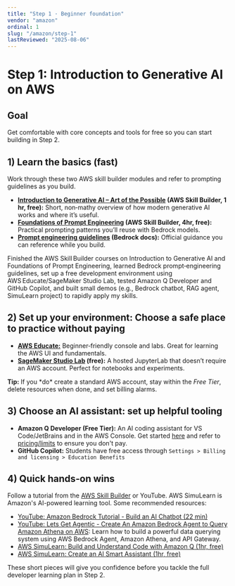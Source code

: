 ```yaml
---
title: "Step 1 · Beginner foundation"
vendor: "amazon"
ordinal: 1
slug: "/amazon/step-1"
lastReviewed: "2025-08-06"
---
```


# Step 1: Introduction to Generative AI on AWS

## Goal
Get comfortable with core concepts and tools for free so you can start building in Step 2.

## 1) Learn the basics (fast)
Work through these two AWS skill builder modules and refer to prompting guidelines as you build.
* **[Introduction to Generative AI – Art of the Possible](https://explore.skillbuilder.aws/learn/courses/17176/introduction-to-generative-ai-art-of-the-possible) (AWS Skill Builder, 1 hr, free):** Short, non‑mathy overview of how modern generative AI works and where it’s useful.  
* **[Foundations of Prompt Engineering](https://explore.skillbuilder.aws/learn/courses/17763/foundations-of-prompt-engineering) (AWS Skill Builder, 4hr, free):** Practical prompting patterns you’ll reuse with Bedrock models.  
* **[Prompt engineering guidelines](https://docs.aws.amazon.com/bedrock/latest/userguide/prompt-engineering-guidelines.html) (Bedrock docs):** Official guidance you can reference while you build.  

<ResumeTip title="Resumé Item: Completed AWS foundation modules and fast‑prototyped generative AI apps." variant="success">
Finished the AWS Skill Builder courses on Introduction to Generative AI and Foundations of Prompt Engineering, learned Bedrock prompt‑engineering guidelines, set up a free development environment using AWS Educate/SageMaker Studio Lab, tested Amazon Q Developer and GitHub Copilot, and built small demos (e.g., Bedrock chatbot, RAG agent, SimuLearn project) to rapidly apply my skills.
</ResumeTip>

## 2) Set up your environment: Choose a safe place to practice without paying
* **[AWS Educate:](https://aws.amazon.com/education/awseducate/)** Beginner‑friendly console and labs. Great for learning the AWS UI and fundamentals.  
* **[SageMaker Studio Lab](https://studiolab.sagemaker.aws/faq) (free):** A hosted JupyterLab that doesn’t require an AWS account. Perfect for notebooks and experiments.  

<div className="bg-blue-50 rounded-lg p-6 mt-2">
<strong>Tip:</strong> If you *do* create a standard AWS account, stay within the <em>Free Tier</em>, delete resources when done, and set billing alarms.
</div>

## 3) Choose an AI assistant: set up helpful tooling
* **Amazon Q Developer (Free Tier):** An AI coding assistant for VS Code/JetBrains and in the AWS Console. Get started [here](https://aws.amazon.com/q/developer/) and refer to [pricing/limits](https://aws.amazon.com/q/developer/pricing/) to ensure you don't pay.
* **GitHub Copilot:** Students have free access through ```Settings > Billing and licensing > Education Benefits```

## 4) Quick hands‑on wins
Follow a tutorial from the [AWS Skill Builder](https://skillbuilder.aws/category/domain/artificial-intelligence) or YouTube. AWS SimuLearn is Amazon's AI-powered learning tool. Some recommended resources:
* [YouTube: Amazon Bedrock Tutorial - Build an AI Chatbot (22 min)](https://www.youtube.com/watch?app=desktop&v=dn1x8XU3jXY&t=424s)
* [YouTube: Lets Get Agentic - Create An Amazon Bedrock Agent to Query Amazon Athena on AWS](https://www.youtube.com/watch?v=lkMT8tyZ1-Y): Learn how to build a powerful data querying system using AWS Bedrock Agent, Amazon Athena, and API Gateway.
* [AWS SimuLearn: Build and Understand Code with Amazon Q (1hr, free)](https://skillbuilder.aws/learn/Y2FQ5WF2R2/aws-simulearn-build-and-understand-code-with-amazon-q/1C5TAE62YQ)
* [AWS SimuLearn: Create an AI Smart Assistant (1hr, free)](https://skillbuilder.aws/learn/PT6HBMUFM8/aws-simulearn-create-an-ai-smart-assistant/9VN4PQCUR8)

These short pieces will give you confidence before you tackle the full developer learning plan in Step 2.
